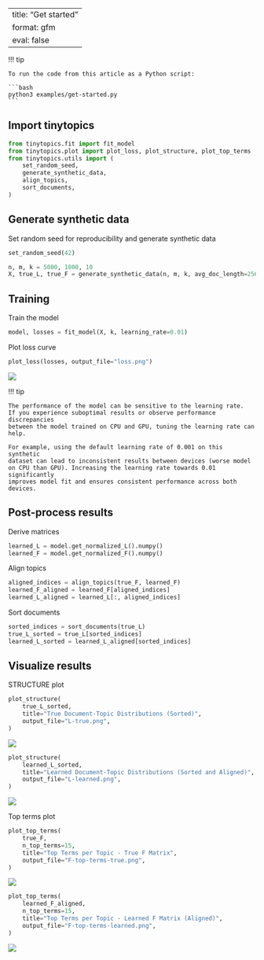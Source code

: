 <!-- `.md` and `.py` files are generated from the `.qmd` file. Please edit that file. -->

---
title: "Get started"
format: gfm
eval: false
---

!!! tip

    To run the code from this article as a Python script:

    ```bash
    python3 examples/get-started.py
    ```

## Import tinytopics

```python
from tinytopics.fit import fit_model
from tinytopics.plot import plot_loss, plot_structure, plot_top_terms
from tinytopics.utils import (
    set_random_seed,
    generate_synthetic_data,
    align_topics,
    sort_documents,
)
```

## Generate synthetic data

Set random seed for reproducibility and generate synthetic data

```python
set_random_seed(42)

n, m, k = 5000, 1000, 10
X, true_L, true_F = generate_synthetic_data(n, m, k, avg_doc_length=256 * 256)
```

## Training

Train the model

```python
model, losses = fit_model(X, k, learning_rate=0.01)
```

Plot loss curve

```python
plot_loss(losses, output_file="loss.png")
```

![](images/loss.png)

!!! tip

    The performance of the model can be sensitive to the learning rate.
    If you experience suboptimal results or observe performance discrepancies
    between the model trained on CPU and GPU, tuning the learning rate can help.

    For example, using the default learning rate of 0.001 on this synthetic
    dataset can lead to inconsistent results between devices (worse model
    on CPU than GPU). Increasing the learning rate towards 0.01 significantly
    improves model fit and ensures consistent performance across both devices.

## Post-process results

Derive matrices

```python
learned_L = model.get_normalized_L().numpy()
learned_F = model.get_normalized_F().numpy()
```

Align topics

```python
aligned_indices = align_topics(true_F, learned_F)
learned_F_aligned = learned_F[aligned_indices]
learned_L_aligned = learned_L[:, aligned_indices]
```

Sort documents

```python
sorted_indices = sort_documents(true_L)
true_L_sorted = true_L[sorted_indices]
learned_L_sorted = learned_L_aligned[sorted_indices]
```

## Visualize results

STRUCTURE plot

```python
plot_structure(
    true_L_sorted,
    title="True Document-Topic Distributions (Sorted)",
    output_file="L-true.png",
)
```

![](images/L-true.png)

```python
plot_structure(
    learned_L_sorted,
    title="Learned Document-Topic Distributions (Sorted and Aligned)",
    output_file="L-learned.png",
)
```

![](images/L-learned.png)

Top terms plot

```python
plot_top_terms(
    true_F,
    n_top_terms=15,
    title="Top Terms per Topic - True F Matrix",
    output_file="F-top-terms-true.png",
)
```

![](images/F-top-terms-true.png)

```python
plot_top_terms(
    learned_F_aligned,
    n_top_terms=15,
    title="Top Terms per Topic - Learned F Matrix (Aligned)",
    output_file="F-top-terms-learned.png",
)
```

![](images/F-top-terms-learned.png)

